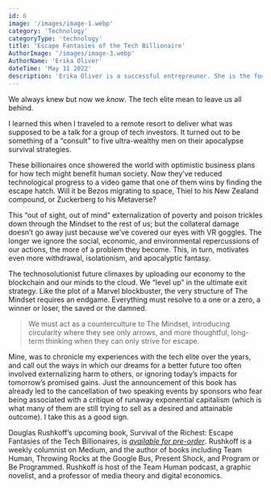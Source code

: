 ```yaml
---
id: 6
image: '/images/image-1.webp'
category: 'Technology'
categoryType: 'technology'
title: 'Escape Fantasies of the Tech Billionaire'
AuthorImage: '/images/image-3.webp'
AuthorName: 'Erika Oliver'
dateTime: 'May 11 2022'
description: 'Erika Oliver is a successful entrepreuner. She is the founder of Acme Inc, a bootstrapped business that builds affordable SaaS tools for local news, indie publishers, and other small businesses.'
---
```


We always knew but now we _know_. The tech elite mean to leave us all behind.

I learned this when I traveled to a remote resort to deliver what was supposed to be a talk for a group of tech investors. It turned out to be something of a “consult” to five ultra-wealthy men on their apocalypse survival strategies.

These billionaires once showered the world with optimistic business plans for how tech might benefit human society. Now they’ve reduced technological progress to a video game that one of them wins by finding the escape hatch. Will it be Bezos migrating to space, Thiel to his New Zealand compound, or Zuckerberg to his Metaverse?

This “out of sight, out of mind” externalization of poverty and poison trickles down through the Mindset to the rest of us; but the collateral damage doesn’t go away just because we’ve covered our eyes with VR goggles. The longer we ignore the social, economic, and environmental repercussions of our actions, the more of a problem they become. This, in turn, motivates even more withdrawal, isolationism, and apocalyptic fantasy.

The technosolutionist future climaxes by uploading our economy to the blockchain and our minds to the cloud. We “level up” in the ultimate exit strategy. Like the plot of a Marvel blockbuster, the very structure of The Mindset requires an endgame. Everything must resolve to a one or a zero, a winner or loser, the saved or the damned.

> We must act as a counterculture to The Mindset, introducing circularity where they see only arrows, and more thoughtful, long-term thinking when they can only strive for escape.

Mine, was to chronicle my experiences with the tech elite over the years, and call out the ways in which our dreams for a better future too often involved externalizing harm to others, or ignoring today’s impacts for tomorrow’s promised gains. Just the announcement of this book has already led to the cancellation of two speaking events by sponsors who fear being associated with a critique of runaway exponential capitalism (which is what many of them are still trying to sell as a desired and attainable outcome). I take this as a good sign.

Douglas Rushkoff’s upcoming book, Survival of the Richest: Escape Fantasies of the Tech Billionaires, is [_available for pre-order_](https://wwnorton.com/books/9780393881066). Rushkoff is a weekly columnist on Medium, and the author of books including Team Human, Throwing Rocks at the Google Bus, Present Shock, and Program or Be Programmed. Rushkoff is host of the Team Human podcast, a graphic novelist, and a professor of media theory and digital economics.
